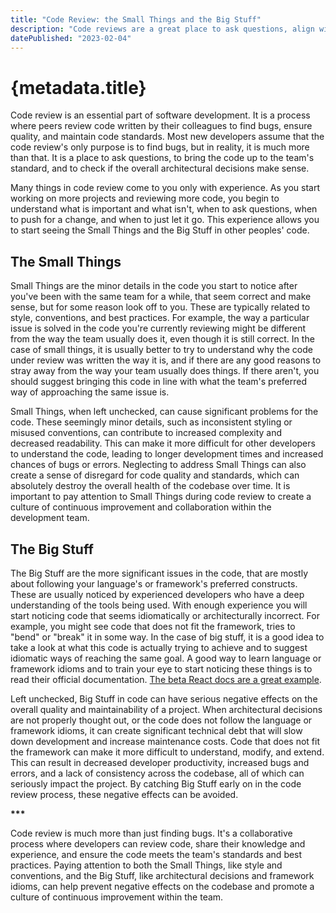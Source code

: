```yaml
---
title: "Code Review: the Small Things and the Big Stuff"
description: "Code reviews are a great place to ask questions, align with team standards, and verify architectural decisions."
datePublished: "2023-02-04"
---
```



# {metadata.title}

Code review is an essential part of software development. It is a process where peers review code written by their colleagues to find bugs, ensure quality, and maintain code standards. Most new developers assume that the code review's only purpose is to find bugs, but in reality, it is much more than that. It is a place to ask questions, to bring the code up to the team's standard, and to check if the overall architectural decisions make sense.

Many things in code review come to you only with experience. As you start working on more projects and reviewing more code, you begin to understand what is important and what isn't, when to ask questions, when to push for a change, and when to just let it go. This experience allows you to start seeing the Small Things and the Big Stuff in other peoples' code.

## The Small Things

Small Things are the minor details in the code you start to notice after you've been with the same team for a while, that seem correct and make sense, but for some reason look off to you. These are typically related to style, conventions, and best practices. For example, the way a particular issue is solved in the code you're currently reviewing might be different from the way the team usually does it, even though it is still correct. In the case of small things, it is usually better to try to understand why the code under review was written the way it is, and if there are any good reasons to stray away from the way your team usually does things. If there aren't, you should suggest bringing this code in line with what the team's preferred way of approaching the same issue is.

Small Things, when left unchecked, can cause significant problems for the code. These seemingly minor details, such as inconsistent styling or misused conventions, can contribute to increased complexity and decreased readability. This can make it more difficult for other developers to understand the code, leading to longer development times and increased chances of bugs or errors. Neglecting to address Small Things can also create a sense of disregard for code quality and standards, which can absolutely destroy the overall health of the codebase over time. It is important to pay attention to Small Things during code review to create a culture of continuous improvement and collaboration within the development team.

## The Big Stuff

The Big Stuff are the more significant issues in the code, that are mostly about following your language's or framework's preferred constructs. These are usually noticed by experienced developers who have a deep understanding of the tools being used. With enough experience you will start noticing code that seems idiomatically or architecturally incorrect. For example, you might see code that does not fit the framework, tries to "bend" or "break" it in some way. In the case of big stuff, it is a good idea to take a look at what this code is actually trying to achieve and to suggest idiomatic ways of reaching the same goal. A good way to learn language or framework idioms and to train your eye to start noticing these things is to read their official documentation. [The beta React docs are a great example](https://beta.reactjs.org/learn).

Left unchecked, Big Stuff in code can have serious negative effects on the overall quality and maintainability of a project. When architectural decisions are not properly thought out, or the code does not follow the language or framework idioms, it can create significant technical debt that will slow down development and increase maintenance costs. Code that does not fit the framework can make it more difficult to understand, modify, and extend. This can result in decreased developer productivity, increased bugs and errors, and a lack of consistency across the codebase, all of which can seriously impact the project. By catching Big Stuff early on in the code review process, these negative effects can be avoided.

<b>\*\*\*</b>

Code review is much more than just finding bugs. It's a collaborative process where developers can review code, share their knowledge and experience, and ensure the code meets the team's standards and best practices. Paying attention to both the Small Things, like style and conventions, and the Big Stuff, like architectural decisions and framework idioms, can help prevent negative effects on the codebase and promote a culture of continuous improvement within the team.

<DatePublished dateTime={metadata.datePublished} />
